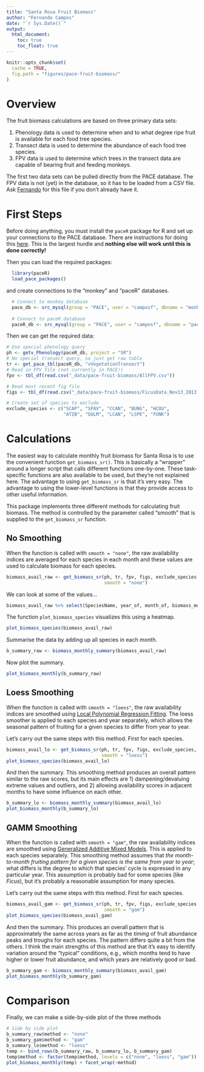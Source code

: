 ```yaml
---
title: "Santa Rosa Fruit Biomass"
author: "Fernando Campos"
date: "`r Sys.Date()`"
output: 
  html_document:
    toc: true
    toc_float: true
---
```


```r
knitr::opts_chunk$set(
  cache = TRUE,
  fig.path = "figures/pace-fruit-biomass/"
)
```

# Overview

The fruit biomass calculations are based on three primary data sets:

1. Phenology data is used to determine when and to what degree ripe fruit is available for each food tree species.
2. Transect data is used to determine the abundance of each food tree species.
3. FPV data is used to determine which trees in the transect data are capable of bearing fruit and feeding monkeys.

The first two data sets can be pulled directly from the PACE database. The FPV data is not (yet) in the database, so it has to be loaded from a CSV file. Ask [Fernando](mailto:facampos@ucalgary.ca) for this file if you don't already have it.


# First Steps

Before doing anything, you must install the `paceR` package for R and set up your connections to the PACE database. There are instructions for doing this [here](https://github.com/camposfa/paceR). This is the largest hurdle and **nothing else will work until this is done correctly!**

Then you can load the required packages:

```r
  library(paceR)
  load_pace_packages()
```

and create connections to the "monkey" and "paceR" databases.

```r
  # Connect to monkey database
  pace_db <- src_mysql(group = "PACE", user = "camposf", dbname = "monkey", password = NULL)
  
  # Connect to paceR database  
  paceR_db <- src_mysql(group = "PACE", user = "camposf", dbname = "paceR", password = NULL)
```

Then we can get the required data:

```r
# Use special phenology query
ph <- getv_Phenology(paceR_db, project = "SR")
# No special transect query, so just get raw table
tr <- get_pace_tbl(paceR_db, "vVegetationTransect")
# Read in FPV file (not currently in PACE!)
fpv <- tbl_df(read.csv("_data/pace-fruit-biomass/AllFPV.csv"))

# Read most recent fig file
figs <- tbl_df(read.csv("_data/pace-fruit-biomass/FicusData_Nov13_2013.csv"))

# Create set of species to exclude
exclude_species <- c("SCAP", "SPAV", "CCAN", "BUNG", "HCOU",
                     "ATIB", "GULM", "LCAN", "LSPE", "FUNK")
```

# Calculations

The easiest way to calculate monthly fruit biomass for Santa Rosa is to use the convenient function `get_biomass_sr()`. This is basically a "wrapper" around a longer script that calls different functions one-by-one. These task-specific functions are also available to be used, but they're not explained here. The advantage to using `get_biomass_sr` is that it's very easy. The advantage to using the lower-level functions is that they provide access to other useful information.


This package implements three different methods for calculating fruit biomass. The method is controlled by the parameter called "smooth" that is supplied to the `get_biomass_sr` function.

## No Smoothing

When the function is called with `smooth = "none"`, the raw availability indices are averaged for each species in each month and these values are used to calculate biomass for each species.

```r
biomass_avail_raw <- get_biomass_sr(ph, tr, fpv, figs, exclude_species, 
                                    smooth = "none")
```

We can look at some of the values...

```r
biomass_avail_raw %>% select(SpeciesName, year_of, month_of, biomass_monthly_kg)
```

The function `plot_biomass_species` visualizes this using a heatmap.

```r
plot_biomass_species(biomass_avail_raw)
```

Summarise the data by adding up all species in each month.

```r
b_summary_raw <- biomass_monthly_summary(biomass_avail_raw)
```

Now plot the summary.
```r
plot_biomass_monthly(b_summary_raw)
```


## Loess Smoothing

When the function is called with `smooth = "loess"`, the raw availability indices are smoothed using [Local Polynomial Regression Fitting](https://stat.ethz.ch/R-manual/R-patched/library/stats/html/loess.html). The loess smoother is applied to each species and year separately, which allows the seasonal pattern of fruiting for a given species to differ from year to year.

Let's carry out the same steps with this method. First for each species.

```r
biomass_avail_lo <- get_biomass_sr(ph, tr, fpv, figs, exclude_species, 
                                   smooth = "loess")
plot_biomass_species(biomass_avail_lo)
```

And then the summary. This smoothing method produces an overall pattern similar to the raw scores, but its main effects are 1) dampening/devaluing extreme values and outliers, and 2) allowing availability scores in adjacent months to have some influence on each other.

```r
b_summary_lo <- biomass_monthly_summary(biomass_avail_lo)
plot_biomass_monthly(b_summary_lo)
```


## GAMM Smoothing

When the function is called with `smooth = "gam"`, the raw availability indices are smoothed using [Generalized Additive Mixed Models](https://stat.ethz.ch/R-manual/R-devel/library/mgcv/html/gamm.html). This is applied to each species separately. This smoothing method assumes that _the month-to-month fruiting pattern for a given species is the same from year to year_; what differs is the degree to which that species' cycle is expressed in any particular year. This assumption is probably bad for some species (like _Ficus_), but it's probably a reasonable assumption for many species.

Let's carry out the same steps with this method. First for each species.

```r
biomass_avail_gam <- get_biomass_sr(ph, tr, fpv, figs, exclude_species, 
                                    smooth = "gam")
plot_biomass_species(biomass_avail_gam)
```

And then the summary. This produces an overall pattern that is approximately the same across years as far as the _timing_ of fruit abundance peaks and troughs for each species. The pattern differs quite a bit from the others. I think the main strengths of this method are that it's easy to identify variation around the "typical" conditions, e.g., which months tend to have higher or lower fruit abundance, and which years are relatively good or bad.

```r
b_summary_gam <- biomass_monthly_summary(biomass_avail_gam)
plot_biomass_monthly(b_summary_gam)
```

# Comparison

Finally, we can make a side-by-side plot of the three methods

```r
# Side by side plot
b_summary_raw$method <- "none"
b_summary_gam$method <- "gam"
b_summary_lo$method <- "loess"
temp <- bind_rows(b_summary_raw, b_summary_lo, b_summary_gam)
temp$method <- factor(temp$method, levels = c("none", "loess", "gam"))
plot_biomass_monthly(temp) + facet_wrap(~method)
```

